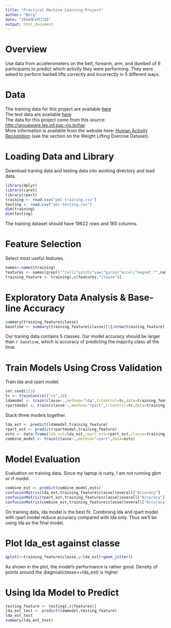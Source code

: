 ```yaml
---
title: "Practical Machine Learning Project"
author: "Borg"
date: "2016年4月23日"
output: html_document
---
```

# Overview  
Use data from accelerometers on the belt, forearm, arm, and dumbell of 6 participants to predict which activity they were performing. They were asked to perform barbell lifts correctly and incorrectly in 5 different ways. 

# Data  
The training data for this project are available [here](https://d396qusza40orc.cloudfront.net/predmachlearn/pml-training.csv)  
The test data are available [here](https://d396qusza40orc.cloudfront.net/predmachlearn/pml-testing.csv)  
The data for this project come from this source: <http://groupware.les.inf.puc-rio.br/har>.   
More information is available from the website here: [Human Activity Recognition](http://groupware.les.inf.puc-rio.br/har) (see the section on the Weight Lifting Exercise Dataset). 

# Loading Data and Library
Download traning data and testing data into working directory and load data.
```r
library(dplyr)
library(caret)
library(rpart)
training <- read.csv("pml-training.csv")
testing <- read.csv("pml-testing.csv")
dim(training)
dim(testing)
```
The training dataset should have 19622 rows and 160 columns.

# Feature Selection
Select most useful features.
```r
names<-names(training)
features <- names[grepl("^roll|^pitch|^yaw|^gyros|^accel|^magnet.*",names)]
training_feature <- training[,c(features,"classe")]
```

# Exploratory Data Analysis & Base-line Accuracy
```r
summary(training_feature$classe)
baseline <- summary(training_feature$classe)[1]/nrow(training_feature)
```
Our traning data contains 5 classes. Our model accuracy should be larger than `r baseline`, which is accuracy of predicting the majority class all the time.

# Train Models Using Cross Validation
Train lda and rpart model.
```r
set.seed(123)
tc <- trainControl("cv",10)
ldamodel <- train(classe~.,method="lda",trControl=tc,data=training_feature)
rpartmodel <- train(classe~.,method="rpart",trControl=tc,data=training_feature)
```

Stack three models together.
```r
lda_est <- predict(ldamodel,training_feature)
rpart_est <- predict(rpartmodel,training_feature)
ests <- data.frame(lda_est=lda_est,rpart_est=rpart_est,classe=training_feature$classe)
combine_model <- train(classe~.,method="rpart",data=ests)
```

# Model Evaluation
Evaluation on training data. Since my laptop is rusty, I am not running gbm or rf model.  
```r
combine_est <- predict(combine_model,ests)
confusionMatrix(lda_est,training_feature$classe)$overall["Accuracy"]
confusionMatrix(rpart_est,training_feature$classe)$overall["Accuracy"]
confusionMatrix(combine_est,training_feature$classe)$overall["Accuracy"]
```  
On training data, lda model is the best fit. Combining lda and rpart model with rpart model reduce accuracy compared with lda only. Thus we'll be using lda as the final model.

# Plot lda_est against classe
```r
qplot(x=training_feature$classe,y=lda_est)+geom_jitter()
```  
As shown in the plot, the model's performance is rather good. Density of points around the diagnoal(classe==lda_est) is higher.

# Using lda Model to Predict
```r
testing_feature <- testing[,c(features)]
lda_est_test <- predict(ldamodel,testing_feature)
lda_est_test
summary(lda_est_test)
```  
